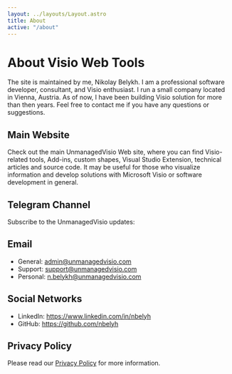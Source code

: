 ```yaml
---
layout: ../layouts/Layout.astro
title: About
active: "/about"
---
```



# About Visio Web Tools

The site is maintained by me, Nikolay Belykh. I am a professional software developer, consultant, and Visio enthusiast.
I run a small company located in Vienna, Austria. 
As of now, I have been building Visio solution for more than then years.
Feel free to contact me if you have any questions or suggestions.

<div class="row">
<div class="col-md-6">

## Main Website

Check out the main UnmanagedVisio Web site, where you can find Visio-related tools, Add-ins, custom shapes, 
Visual Studio Extension, technical articles and  source code. It may be useful for those who
visualize information and develop solutions with Microsoft Visio or software development in general.

<LinkButton href="https://unmanagedvisio.com/products/" hrefImage="/logo.png" style="width:32px; height:32px; margin-right:14px" text="UnmanagedVisio.com" />

## Telegram Channel

Subscribe to the UnmanagedVisio updates:

<LinkButton href="https://t.me/+lvkFDwkl7PBhMzdk" hrefImage="/telegram-logo.svg" style="width:32px; height:32px; margin-right:14px" text="Join on Telegram" />

</div>
<div class="col-md-6">

## Email
- General: <a href="mailto:admin@unmanagedvisio.com">admin@unmanagedvisio.com</a>
- Support: <a href="mailto:support@unmanagedvisio.com">support@unmanagedvisio.com</a>
- Personal: <a href="mailto:n.belykh@unmanagedvisio.com">n.belykh@unmanagedvisio.com</a>

## Social Networks

- LinkedIn: <a href="https://www.linkedin.com/in/nbelyh" target="_blank" rel="noopener">https://www.linkedin.com/in/nbelyh</a>
- GitHub: <a href="https://github.com/nbelyh" target="_blank" rel="noopener">https://github.com/nbelyh</a>

</div>
</div>

## Privacy Policy

Please read our [Privacy Policy](/privacy-policy) for more information.
